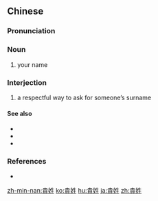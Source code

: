 {{also|贵姓}}
==Chinese==
{{zh-forms|s=贵姓}}

===Pronunciation===
{{zh-pron
|m=guìxìng
|c=gwai3 sing3
|h=pfs=kui-siang
|mn=kùi-sèⁿ/kùi-sìⁿ
|mn-t=gui3 sên3
|cat=n,intj
}}

===Noun===
{{zh-noun}}

# {{qualifier|polite}} your name

===Interjection===
{{zh-interj}}

# a respectful way to ask for someone’s surname
#: {{zh-x|您 貴姓？|What is your surname?}}

====See also====
* {{zh-l|大名}}
* {{zh-l|貴國}}
* {{zh-l|貴公司}}

===References===
* {{R:nan:Duffus 1883|you|302}}

[[zh-min-nan:貴姓]]
[[ko:貴姓]]
[[hu:貴姓]]
[[ja:貴姓]]
[[zh:貴姓]]